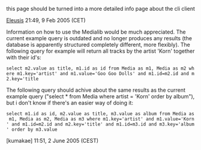 this page should be turned into a more detailed info page about the cli client

[[User:Eleusis|Eleusis]] 21:49, 9 Feb 2005 (CET)


Information on how to use the Medialib would be much appreciated. The current example query is outdated and no longer produces any results (the database is apparently structured completely different, more flexibly). The following query for example will return all tracks by the artist 'Korn' together with their id's:

 select m2.value as title, m1.id as id from Media as m1, Media as m2 where m1.key='artist' and m1.value='Goo Goo Dolls' and m1.id=m2.id and m2.key='title

The following query should achive about the same results as the current example query ("select * from Media where artist = 'Korn' order by album"), but i don't know if there's an easier way of doing it:

 select m1.id as id, m2.value as title, m3.value as album from Media as m1, Media as m2, Media as m3 where m1.key='artist' and m1.value='Korn' and m1.id=m2.id and m2.key='title' and m1.id=m3.id and m3.key='album' order by m3.value

[kumakae] 11:51, 2 June 2005 (CEST)